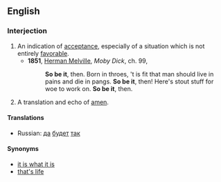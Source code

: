 ==English==

===Interjection===
{{en-intj|pos=[[so]] [[be]] [[it]]}}

# An indication of [[acceptance]], especially of a situation which is not entirely [[favorable]].
#* '''1851''', [[w:Herman Melville|Herman Melville]], ''Moby Dick'', ch. 99,
#*: '''So be it''', then. Born in throes, 't is fit that man should live in pains and die in pangs. '''So be it''', then! Here's stout stuff for woe to work on. '''So be it''', then.
# {{rfv-sense}} A translation and echo of [[amen]].

====Translations====
{{trans-top|so be it}}
* Russian: [[да]] [[будет]] [[так]]
{{trans-mid}}
{{trans-bottom}}

====Synonyms====
* [[it is what it is]]
* [[that's life]]